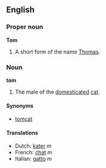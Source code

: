 ==English==
===Proper noun===
'''Tom'''

#A short form of the name [[Thomas]].

===Noun===
'''tom'''

#The male of the [[domesticated]] [[cat]].

====Synonyms====
*[[tomcat]]

====Translations====
*Dutch: [[kater]] ''m''
*French: [[chat#French|chat]] ''m''
*Italian: [[gatto]] ''m''